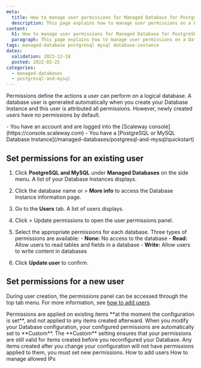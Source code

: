 ```yaml
---
meta:
  title: How to manage user permissions for Managed Database for PostgreSQL and MySQL
  description: This page explains how to manage user permissions on a Database
content:
  h1: How to manage user permissions for Managed Database for PostgreSQL and MySQL
  paragraph: This page explains how to manage user permissions on a Database Instance
tags: managed-database postgresql mysql database-instance
dates:
  validation: 2023-12-18
  posted: 2022-03-25
categories:
  - managed-databases
  - postgresql-and-mysql
---
```


Permissions define the actions a user can perform on a logical database. A database user is generated automatically when you create your Database Instance and this user is attributed all permissions. 
However, newly created users have no permissions by default.

<Macro id="requirements" >
 
<Message type="requirement">
  - You have an account and are logged into the [Scaleway console](https://console.scaleway.com)
  - You have a [PostgreSQL or MySQL Database Instance](/managed-databases/postgresql-and-mysql/quickstart)
</Message>

## Set permissions for an existing user

1. Click **PostgreSQL and MySQL** under **Managed Databases** on the side menu. A list of your Database Instances displays.
2. Click the database name or <Icon name="more" /> > **More info** to access the Database Instance information page.
3. Go to the **Users** tab. A list of users displays.
4. Click <Icon name="more" /> > Update permissions to open the user permissions panel.
5. Select the appropriate permissions for each database.
    <Message type="note">
      Three types of permissions are available:
        - **None:** No access to the database
        - **Read:** Allow users to read tables and fields in a database
        - **Write:** Allow users to write content in databases

    </Message>
6. Click **Update user** to confirm. 

## Set permissions for a new user

During user creation, the permissions panel can be accessed through the top tab menu. 
For more information, see [how to add users](/managed-databases/postgresql-and-mysql/how-to/add-users).

<Message type="note">
  Permissions are applied on existing items **at the moment the configuration is set**, and not applied to any items created afterward. 
  When you modify your Database configuration, your configured permissions are automatically set to **Custom**. The **Custom** setting ensures that your permissions are still valid for items created before you reconfigured your Database. 
  Any items created after you change your configuration will not have permissions applied to them, you must set new permissions.
</Message>


<Navigation title="See also">
  <PreviousButton to="/managed-databases/postgresql-and-mysql/how-to/add-users/">How to add users</PreviousButton>
  <NextButton to="/managed-databases/postgresql-and-mysql/how-to/manage-allowed-ip-addresses/">How to manage allowed IPs</NextButton>
</Navigation>

